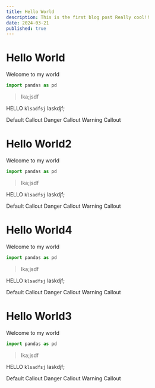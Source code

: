 ```yaml
---
title: Hello World
description: This is the first blog post Really cool!!
date: 2024-03-21
published: true
---
```


# Hello World

Welcome to my world

```python
import pandas as pd
```

> lka;jsdf

HELLO `klsadfsj` laskdjf;

<Callout>Default Callout</Callout>
<Callout type="danger">Danger Callout</Callout>
<Callout type="warning">Warning Callout</Callout>

# Hello World2

Welcome to my world

```python
import pandas as pd
```

> lka;jsdf

HELLO `klsadfsj` laskdjf;

<Callout>Default Callout</Callout>
<Callout type="danger">Danger Callout</Callout>
<Callout type="warning">Warning Callout</Callout>
# Hello World4

Welcome to my world

```python
import pandas as pd
```

> lka;jsdf

HELLO `klsadfsj` laskdjf;

<Callout>Default Callout</Callout>
<Callout type="danger">Danger Callout</Callout>
<Callout type="warning">Warning Callout</Callout>
# Hello World3

Welcome to my world

```python
import pandas as pd
```

> lka;jsdf

HELLO `klsadfsj` laskdjf;

<Callout>Default Callout</Callout>
<Callout type="danger">Danger Callout</Callout>
<Callout type="warning">Warning Callout</Callout>